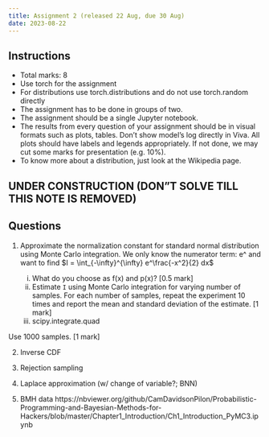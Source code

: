 ```yaml
---
title: Assignment 2 (released 22 Aug, due 30 Aug)
date: 2023-08-22
---
```


## Instructions

- Total marks: 8
- Use torch for the assignment
- For distributions use torch.distributions and do not use torch.random directly
- The assignment has to be done in groups of two.
- The assignment should be a single Jupyter notebook.
- The results from every question of your assignment should be in visual formats such as plots, tables. Don't show model's log directly in Viva. All plots should have labels and legends appropriately. If not done, we may cut some marks for presentation (e.g. 10%).
- To know more about a distribution, just look at the Wikipedia page. 


## UNDER CONSTRUCTION (DON"T SOLVE TILL THIS NOTE IS REMOVED)

## Questions

1. Approximate the normalization constant for standard normal distribution using Monte Carlo integration. We only know the numerator term: e^\frac{-x^2}{2} and want to find $I = \int_{-\infty}^{\infty} e^\frac{-x^2}{2} dx$

    i. What do you choose as f(x) and p(x)? [0.5 mark]
    ii. Estimate `I` using Monte Carlo integration for varying number of samples. For each number of samples, repeat the experiment 10 times and report the mean and standard deviation of the estimate. [1 mark]
    iii. scipy.integrate.quad

Use 1000 samples. [1 mark]

2. Inverse CDF

3. Rejection sampling

4. Laplace approximation (w/ change of variable?; BNN)



6. BMH data
https://nbviewer.org/github/CamDavidsonPilon/Probabilistic-Programming-and-Bayesian-Methods-for-Hackers/blob/master/Chapter1_Introduction/Ch1_Introduction_PyMC3.ipynb

